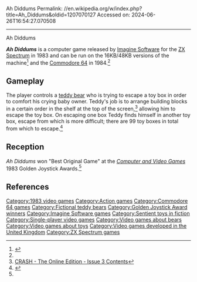 Ah Diddums
Permalink: //en.wikipedia.org/w/index.php?title=Ah_Diddums&oldid=1207070127
Accessed on: 2024-06-26T16:54:27.070508



------
Ah Diddums
{{refimprove|date=October 2017}}

{{Infobox video game
|title =
|image = Ah Diddums cover.jpg
|caption = 
|developer = [[Imagine Software]]
|publisher = [[Imagine Software]]
|designer = David H. Lawson<ref name=giantlist/>
|released = '''1983:''' ZX Spectrum<br>'''1984:''' C64<ref name=lemon>{{lemon64 game|name=Ah Diddums|id=71}}</ref>
|genre = [[Action game|Action]]
|modes = [[Single-player]]
|platforms = [[ZX Spectrum]], [[Commodore 64]]
}}

'''''Ah Diddums''''' is a computer game released by [[Imagine Software]] for the [[ZX Spectrum]] in 1983 and can be run on the 16KB/48KB versions of the machine<ref name='WoS'>{{WoS game|name=Ah Diddums|id=0000112}}</ref> and the [[Commodore 64]] in 1984.<ref name=lemon/>

==Gameplay==
The player controls a [[teddy bear]] who is trying to escape a toy box in order to comfort his crying baby owner. Teddy's job is to arrange building blocks in a certain order in the shelf at the top of the screen,<ref>[http://www.crashonline.org.uk/03/lguide13.htm CRASH - The Online Edition - Issue 3 Contents]</ref> allowing him to escape the toy box. On escaping one box Teddy finds himself in another toy box, escape from which is more difficult; there are 99 toy boxes in total from which to escape.<ref name='ZXComputing'>{{cite news | first = Peter | last = Shaw | title = Ah Diddums | date = Aug–Sep 1983 | url = http://www.worldofspectrum.org/showmag.cgi?mag=ZXComputing/Issue8308/Pages/ZXComputing830800072.jpg | work = ZX Computing | pages = 72 | access-date = 2011-07-26}}</ref>

==Reception==
''Ah Diddums'' won "Best Original Game" at the ''[[Computer and Video Games]]'' 1983 Golden Joystick Awards.<ref name='WoS' />

==References==
{{reflist|refs=<ref name="giantlist">{{cite web |last1=Hague |first1=James |title=The Giant List of Classic Game Programmers |url=https://dadgum.com/giantlist/}}</ref>
}}

[[Category:1983 video games]]
[[Category:Action games]]
[[Category:Commodore 64 games]]
[[Category:Fictional teddy bears]]
[[Category:Golden Joystick Award winners]]
[[Category:Imagine Software games]]
[[Category:Sentient toys in fiction]]
[[Category:Single-player video games]]
[[Category:Video games about bears]]
[[Category:Video games about toys]]
[[Category:Video games developed in the United Kingdom]]
[[Category:ZX Spectrum games]]


{{computer-game-stub}}
{{Teddy bears}}